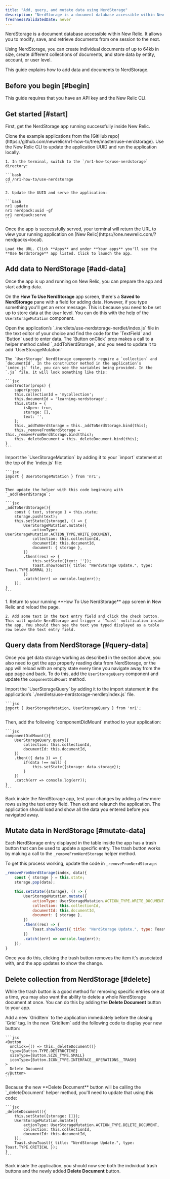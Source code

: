 ```yaml
---
title: "Add, query, and mutate data using NerdStorage"
description: "NerdStorage is a document database accessible within New Relic. It allows you to modify, save, and retrieve documents from one session to the next."
freshnessValidatedDate: never
---
```


NerdStorage is a document database accessible within New Relic. It allows you to modify, save, and retrieve documents from one session to the next.

Using NerdStorage, you can create individual documents of up to 64kb in size, create different collections of documents, and store data by entity, account, or user level.

This guide explains how to add data and documents to NerdStorage.

## Before you begin [#begin]

This guide requires that you have an API key and the New Relic CLI.

## Get started [#start]

First, get the NerdStorage app running successfully inside New Relic.

<Steps>
  <Step>
    Clone the example applications from the [GitHub repo](https://github.com/newrelic/nr1-how-to/tree/master/use-nerdstorage).
  </Step>

  <Step>
    Use the New Relic CLI to update the application UUID and run the application locally.

    1. In the terminal, switch to the `/nr1-how-to/use-nerdstorage` directory:

    ```bash
    cd /nr1-how-to/use-nerdstorage
    ```

    2. Update the UUID and serve the application:

    ```bash
    nr1 update
    nr1 nerdpack:uuid -gf
    nr1 nerdpack:serve
    ```
  </Step>

  <Step>
    Once the app is successfully served, your terminal will return the URL to view your running application on [New Relic](https://one.newrelic.com/?nerdpacks=local).

    Load the URL. Click **Apps** and under **Your apps** you'll see the **Use Nerdstorage** app listed. Click to launch the app.
  </Step>
</Steps>

## Add data to NerdStorage [#add-data]

Once the app is up and running on New Relic, you can prepare the app and start adding data.

On the **How To Use NerdStorage** app screen, there's a **Saved to NerdStorage** pane with a field for adding data. However, if you type something you'll get an error message. This is because you need to be set up to store data at the `User` level. You can do this with the help of the `UserStorageMutation` component.

<Steps>
  <Step>
    Open the application’s `./nerdlets/use-nerdstorage-nerdlet/index.js` file in the text editor of your choice and find the code for the `TextField` and `Button` used to enter data. The `Button onClick` prop makes a call to a helper method called `_addToNerdStorage`, and you need to update it to add `UserStorageMutation`

    The `UserStorage` NerdStorage components require a `collection` and `documentId`. In the constructor method in the application’s `index.js` file, you can see the variables being provided. In the `.js` file, it will look something like this:

    ```jsx
    constructor(props) {
        super(props)
        this.collectionId = 'mycollection';
        this.documentId = 'learning-nerdstorage';
        this.state = {
            isOpen: true,
            storage: [],
            text: '',
        };
        this._addToNerdStorage = this._addToNerdStorage.bind(this);
        this._removeFromNerdStorage = this._removeFromNerdStorage.bind(this);
        this._deleteDocument = this._deleteDocument.bind(this);
    }
    ```
  </Step>

  <Step>
    Import the `UserStorageMutation` by adding it to your `import` statement at the top of the `index.js` file:

    ```jsx
    import { UserStorageMutation } from 'nr1';
    ```

    Then update the helper with this code beginning with `_addToNerdStorage`:

    ```jsx
    _addToNerdStorage(){
        const { text, storage } = this.state;
        storage.push(text);
        this.setState({storage}, () => {
            UserStorageMutation.mutate({
                actionType: UserStorageMutation.ACTION_TYPE.WRITE_DOCUMENT,
                collection: this.collectionId,
                documentId: this.documentId,
                document: { storage },
            })
            .then((res) => {
                this.setState({text: ''});
                Toast.showToast({ title: "NerdStorage Update.", type: Toast.TYPE.NORMAL });
            })
            .catch((err) => console.log(err));
        });
    }
    ```
  </Step>

  <Step>
    1. Return to your running **How To Use NerdStorage** app screen in New Relic and reload the page.

    2. Add some text in the text entry field and click the check button. This will update NerdStorage and trigger a `Toast` notification inside the app. You should then see the text you typed displayed as a table row below the text entry field.
  </Step>
</Steps>

## Query data from NerdStorage [#query-data]

Once you get data storage working as described in the section above, you also need to get the app properly reading data from NerdStorage, or the app will reload with an empty state every time you navigate away from the app page and back. To do this, add the `UserStorageQuery` component and update the `componentDidMount` method.

<Steps>
  <Step>
    Import the `UserStorageQuery` by adding it to the import statement in the application’s `./nerdlets/use-nerdstorage-nerdlet/index.js` file.

    ```jsx
    import { UserStorageMutation, UserStorageQuery } from 'nr1';
    ```
  </Step>

  <Step>
    Then, add the following `componentDidMount` method to your application:

    ```jsx
    componentDidMount(){
        UserStorageQuery.query({
            collection: this.collectionId,
            documentId: this.documentId,
        })
        .then(({ data }) => {
            if(data !== null) {
                this.setState({storage: data.storage});
            }
        })
        .catch(err => console.log(err));
    }
    ```
  </Step>

  <Step>
    Back inside the NerdStorage app, test your changes by adding a few more rows using the text entry field. Then exit and relaunch the application. The application should load and show all the data you entered before you navigated away.
  </Step>
</Steps>

## Mutate data in NerdStorage [#mutate-data]

Each NerdStorage entry displayed in the table inside the app has a trash button that can be used to update a specific entry. The trash button works by making a call to the `_removeFromNerdStorage` helper method.

To get this process working, update the code in `_removeFromNerdStorage`:

```jsx
_removeFromNerdStorage(index, data){
    const { storage } = this.state;
    storage.pop(data);

    this.setState({storage}, () => {
        UserStorageMutation.mutate({
            actionType: UserStorageMutation.ACTION_TYPE.WRITE_DOCUMENT,
            collection: this.collectionId,
            documentId: this.documentId,
            document: { storage },
        })
        .then((res) => {
            Toast.showToast({ title: "NerdStorage Update.", type: Toast.TYPE.NORMAL });
        })
        .catch((err) => console.log(err));
    });
}
```

Once you do this, clicking the trash button removes the item it's associated with, and the app updates to show the change.

## Delete collection from NerdStorage [#delete]

While the trash button is a good method for removing specific entries one at a time, you may also want the ability to delete a whole NerdStorage document at once. You can do this by adding the **Delete Document** button to your app.

<Steps>
  <Step>
    Add a new `GridItem` to the application immediately before the closing `Grid` tag. In the new `GridItem` add the following code to display your new button:

    ```jsx
    <Button
      onClick={() => this._deleteDocument()}
      type={Button.TYPE.DESTRUCTIVE}
      sizeType={Button.SIZE_TYPE.SMALL}
      iconType={Button.ICON_TYPE.INTERFACE__OPERATIONS__TRASH}
    >
      Delete Document
    </Button>
    ```
  </Step>

  <Step>
    Because the new **Delete Document** button will be calling the `_deleteDocument` helper method, you'll need to update that using this code:

    ```jsx
    _deleteDocument(){
        this.setState({storage: []});
        UserStorageMutation.mutate({
            actionType: UserStorageMutation.ACTION_TYPE.DELETE_DOCUMENT,
            collection: this.collectionId,
            documentId: this.documentId,
        });
        Toast.showToast({ title: "NerdStorage Update.", type: Toast.TYPE.CRITICAL });
    }
    ```
  </Step>
</Steps>

Back inside the application, you should now see both the individual trash buttons and the newly added **Delete Document** button.
